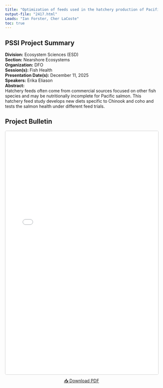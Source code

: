 ```yaml
---
title: "Optimization of feeds used in the hatchery production of Pacific Salmon."
output-file: "2417.html"
Leads: "Ian Forster, Cher LaCoste"
toc: true
---
```


## PSSI Project Summary

**Division:** Ecosystem Sciences (ESD)  
**Section:** Nearshore Ecosystems  
**Organization:** DFO  
**Session(s):** Fish Health  
**Presentation Date(s):** December 11, 2025  
**Speakers:** Erika Eliason  
**Abstract:**  
Hatchery feeds often come from commercial sources focused on other fish species and may be nutritionally incomplete for Pacific salmon. This hatchery feed study develops new diets specific to Chinook and coho and tests the salmon health under different feed trials.   

## Project Bulletin

<iframe src="../../data/PSSI_bulletin/2417.pdf" width="100%" height="800px" style="border: 1px solid #ccc; border-radius: 4px;"></iframe>

<p style="text-align: center; margin-top: 10px;">
[📥 Download PDF](../../data/PSSI_bulletin/2417.pdf){.btn .btn-primary target="_blank"}
</p>

